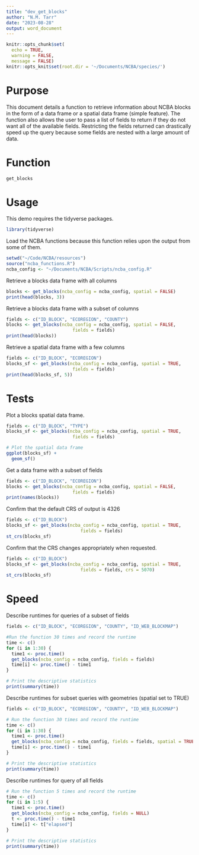 ```yaml
---
title: "dev_get_blocks"
author: "N.M. Tarr"
date: "2023-08-28"
output: word_document
---
```


```r
knitr::opts_chunk$set(
  echo = TRUE,
  warning = FALSE,
  message = FALSE)
knitr::opts_knit$set(root.dir = '~/Documents/NCBA/species/')
```


# Purpose
This document details a function to retrieve information about NCBA blocks in the form of a data frame or a spatial data frame (simple feature).  The function also allows the user to pass a list of fields to return if they do not want all of the available fields.  Restricting the fields returned can drastically speed up the query because some fields are nested with a large amount of data.


# Function
```r
get_blocks
```


# Usage
This demo requires the tidyverse packages.
```r
library(tidyverse)
```

Load the NCBA functions because this function relies upon the output from some of them.
```r
setwd("~/Code/NCBA/resources")
source("ncba_functions.R")
ncba_config <- "~/Documents/NCBA/Scripts/ncba_config.R"
```

Retrieve a blocks data frame with all columns
```r
blocks <- get_blocks(ncba_config = ncba_config, spatial = FALSE)
print(head(blocks, 3))
```

Retrieve a blocks data frame with a subset of columns
```r
fields <- c("ID_BLOCK", "ECOREGION", "COUNTY")
blocks <- get_blocks(ncba_config = ncba_config, spatial = FALSE,
                         fields = fields)
print(head(blocks))
```

Retrieve a spatial data frame with a few columns
```r
fields <- c("ID_BLOCK", "ECOREGION")
blocks_sf <- get_blocks(ncba_config = ncba_config, spatial = TRUE,
                         fields = fields)
print(head(blocks_sf, 5))
```


# Tests
Plot a blocks spatial data frame.
```r
fields <- c("ID_BLOCK", "TYPE")
blocks_sf <- get_blocks(ncba_config = ncba_config, spatial = TRUE,
                         fields = fields)

# Plot the spatial data frame
ggplot(blocks_sf) +
  geom_sf()
```

Get a data frame with a subset of fields
```r
fields <- c("ID_BLOCK", "ECOREGION")
blocks <- get_blocks(ncba_config = ncba_config, spatial = FALSE,
                         fields = fields)
print(names(blocks))
```

Confirm that the default CRS of output is 4326
```r
fields <- c("ID_BLOCK")
blocks_sf <- get_blocks(ncba_config = ncba_config, spatial = TRUE,
                            fields = fields)
st_crs(blocks_sf)
```

Confirm that the CRS changes appropriately when requested.
```r
fields <- c("ID_BLOCK")
blocks_sf <- get_blocks(ncba_config = ncba_config, spatial = TRUE,
                            fields = fields, crs = 5070)
st_crs(blocks_sf)
```


# Speed
Describe runtimes for queries of a subset of fields
```r
fields <- c("ID_BLOCK", "ECOREGION", "COUNTY", "ID_WEB_BLOCKMAP")

#Run the function 30 times and record the runtime
time <- c()
for (i in 1:30) {
  time1 <- proc.time()
  get_blocks(ncba_config = ncba_config, fields = fields)
  time[i] <- proc.time() - time1
}

# Print the descriptive statistics
print(summary(time))
```

Describe runtimes for subset queries with geometries (spatial set to TRUE)
```r
fields <- c("ID_BLOCK", "ECOREGION", "COUNTY", "ID_WEB_BLOCKMAP")

# Run the function 30 times and record the runtime
time <- c()
for (i in 1:30) {
  time1 <- proc.time()
  get_blocks(ncba_config = ncba_config, fields = fields, spatial = TRUE)
  time[i] <- proc.time() - time1
}

# Print the descriptive statistics
print(summary(time))
```

Describe runtimes for query of all fields
```r
# Run the function 5 times and record the runtime
time <- c()
for (i in 1:5) {
  time1 <- proc.time()
  get_blocks(ncba_config = ncba_config, fields = NULL)
  t <- proc.time() - time1
  time[i] <- t["elapsed"]
}

# Print the descriptive statistics
print(summary(time))
```